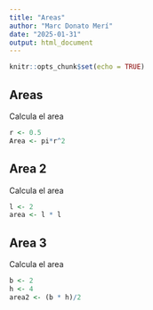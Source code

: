 ```yaml
---
title: "Areas"
author: "Marc Donato Merí"
date: "2025-01-31"
output: html_document
---
```


```r
knitr::opts_chunk$set(echo = TRUE)
```

## Areas

Calcula el area

```r
r <- 0.5
Area <- pi*r^2
```


## Area 2

Calcula el area

```r
l <- 2
area <- l * l
```

## Area 3

Calcula el area

```r
b <- 2
h <- 4
area2 <- (b * h)/2
```
